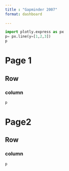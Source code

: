 ```yaml
---
title : "Gapminder 2007"
format: dashboard
    
---
```



```python
import plotly.express as px
p= px.line(y=[1,2,3])
p
```

# Page 1

## Row{height="30%"}

### column{width="20%"}

```python
p
```

# Page2

## Row{height="70%"}

### column{width="80%"}

```python
p
```